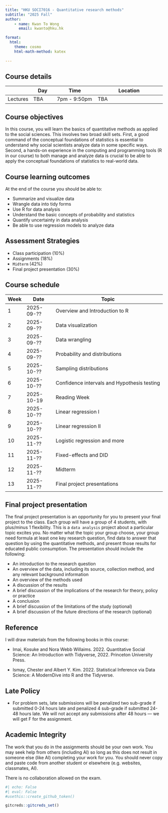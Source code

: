 ---
title: "HKU SOCI7016 - Quantitative research methods"
subtitle: "2025 Fall"
author:
    - name: Kwan To Wong
      email: kwanto@hku.hk

format:
  html:
    theme: cosmo
    html-math-method: katex
    
---

## Course details

|           | Day       | Time              | Location                       |
|-----------|-----------|-------------------|--------------------------------|
| Lectures  | TBA       | 7pm - 9:50pm      | TBA                            |


## Course objectives

In this course, you will learn the basics of quantitative methods as applied to the social sciences. This involves two broad skill sets. First, a good command of the conceptual foundations of statistics is essential to understand why social scientists analyze data in some specific ways. Second, a hands-on experience in the computing and programming tools (R in our course) to both manage and analyze data is crucial to be able to apply the conceptual foundations of statistics to real-world data.

## Course learning outcomes

At the end of the course you should be able to:

+ Summarize and visualize data
+ Wrangle data into tidy forms
+ Use R for data analysis
+ Understand the basic concepts of probability and statistics
+ Quantify uncertainty in data analysis
+ Be able to use regression models to analyze data

## Assessment Strategies

+ Class participation (10%)
+ Assignments (18%)
+ `Midterm` (42%)
+ Final project presentation (30%)

## Course schedule

| Week | Date             | Topic                                                                 |
|------|------------------|----------------------------------------------------------------------|
| 1    | 2025-09-??       | Overview and Introduction to R                                        |
| 2    | 2025-09-??       | Data visualization                              |
| 3    | 2025-09-??       | Data wrangling                                  |
| 4    | 2025-09-??       | Probability and distributions                                         |
| 5    | 2025-10-??       | Sampling distributions                |
| 6    | 2025-10-??       | Confidence intervals and Hypothesis testing                                     |
| 7    | 2025-10-19       | Reading Week                              |
| 8    | 2025-10-??       | Linear regression I                                  |
| 9    | 2025-10-??       | Linear regression II                                                       |
| 10   | 2025-11-??       | Logistic regression and more                               |
| 11   | 2025-11-??       | Fixed-effects and DID                                         |
| 12   | 2025-11-??       | Midterm                               |
| 13   | 2025-11-??       | Final project presentations                                          |


## Final project presentation

The final project presentation is an opportunity for you to present your final project to the class. Each group will have a group of 4 students, with plus/minus 1 flexibility. This is a `data analysis` project about a particular topic excites you. No matter what the topic your group choose, your group need formula at least one key research question, find data to answer that question by using the quantitative methods, and present those results for educated public consumption.  The presentation should include the following:

+ An introduction to the research question
+ An overview of the data, including its source, collection method, and any relevant background information
+ An overview of the methods used
+ A discussion of the results
+ A brief discussion of the implications of the research for theory, policy or practice
+ A conclusion
+ A brief discussion of the limitations of the study (optional)
+ A brief discussion of the future directions of the research (optional)


## Reference

I will draw materials from the following books in this course:

+ Imai, Kosuke and Nora Webb Willaims. 2022. Quantitative Social Science: An Introduction with Tidyverse, 2022. Princeton University Press.

+ Ismay, Chester and Albert Y. Kim. 2022. Statistical Inference via Data Science: A ModernDive into R and the Tidyverse.


## Late Policy

+ For problem sets, late submissions will be penalized two sub-grade if submitted 0-24 hours late and penalized 4 sub-grade if submitted 24-48 hours late. We will not accept any submissions after 48 hours --- we will get F for the assignment.

## Academic Integrity

The work that you do in the assignments should be your own work. You may seek help from others (including AI) so long as this does not result in someone else (like AI) completing your work for you. You should never copy and paste code from another student or elsewhere (e.g. websites, classmates, AI).

There is no collaboration allowed on the exam.


```{r}
#| echo: False
#| eval: False
#usethis::create_github_token()

gitcreds::gitcreds_set()

```
